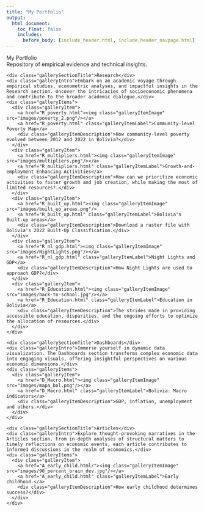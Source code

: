 ---
title: "My Portfolio"
output:
  html_document:
    toc_float: false
    includes:
      before_body: [include_header.html, include_header_navpage.html]
---

<!--html_preserve-->

<div class="band full">
  <div class="bandContent pageTitle">My Portfolio</div>
  <div class="bandContent pageIntro">Repository of empirical evidence and technical insights.</div>
  <div class="bandContent gallerySection">
    <div class="gallerySectionTitle">Research</div>
    <div class="galleryIntro">Embark on an academic voyage through empirical studies, econometric analyses, and impactful insights in the Research section. Uncover the intricacies of socioeconomic phenomena and contribute to the broader academic dialogue.</div>
    <div class="galleryItems">
      <div class="galleryItem">
        <a href="R_poverty.html"><img class="galleryItemImage" src="images/poverty_2.png"/></a>
        <a href="R_poverty.html" class="galleryItemLabel">Community-level Poverty Map</a>
        <div class="galleryItemDescription">How community-level poverty evolved between 2012 and 2022 in Bolivia?</div>
      </div>
      <div class="galleryItem">
        <a href="R_multipliers.html"><img class="galleryItemImage" src="images/multipliers.png"/></a>
        <a href="R_multipliers.html" class="galleryItemLabel">Growth-and-employment Enhancing Activities</a>
        <div class="galleryItemDescription">How can we prioritize economic activities to foster growth and job creation, while making the most of limited resources?.</div>
      </div>
      <div class="galleryItem">
        <a href="R_built_up.html"><img class="galleryItemImage" src="images/built_up_areas.png"/>
        <a href="R_built_up.html" class="galleryItemLabel">Bolivia's Built-up areas</a>
        <div class="galleryItemDescription">Download a raster file with Bolivia's 2022 Built-Up Classification.</div>
      </div>
      <div class="galleryItem">
        <a href="R_nl_gdp.html"><img class="galleryItemImage" src="images/NightLights.png"/></a>
        <a href="R_nl_gdp.html" class="galleryItemLabel">Night Lights and GDP</a>
        <div class="galleryItemDescription">How Night Lights are used to approach GDP?</div>
      </div>
      <div class="galleryItem">
        <a href="R_Education.html"><img class="galleryItemImage" src="images/back-to-school.jpg"/></a>
        <a href="R_Education.html" class="galleryItemLabel">Education in Bolivia</a>
        <div class="galleryItemDescription">The strides made in providing accessible education, disparities, and the ongoing efforts to optimize the allocation of resources.</div>
      </div>
    </div>
  </div>

  <div class="bandContent gallerySection">
    <div class="gallerySectionTitle">Dashboards</div>
    <div class="galleryIntro">Immerse yourself in dynamic data visualization. The Dashboards section transforms complex economic data into engaging visuals, offering insightful perspectives on various economic dimensions.</div>
    <div class="galleryItems">
      <div class="galleryItem">
        <a href="D_Macro.html"><img class="galleryItemImage" src="images/mapa_bol.png"/></a>
        <a href="D_Macro.html" class="galleryItemLabel">Bolivia: Macro indicators</a>
        <div class="galleryItemDescription">GDP, inflation, unemployment and others.</div>
      </div>
    </div>
  </div>

  <div class="bandContent gallerySection">
    <div class="gallerySectionTitle">Articles</div>
    <div class="galleryIntro">Explore thought-provoking narratives in the Articles section. From in-depth analyses of structural matters to timely reflections on economic events, each article contributes to informed discussions in the realm of economics.</div>
    <div class="galleryItems">
      <div class="galleryItem">
        <a href="A_early_child.html/"><img class="galleryItemImage" src="images/90_percent_brain_dev.jpg"/></a>
        <a href="A_early_child.html" class="galleryItemLabel">Early childhood.</a>
        <div class="galleryItemDescription">How early childhood determines success?</div>
      </div>
    </div>
  </div>
</div>


<!--/html_preserve-->
